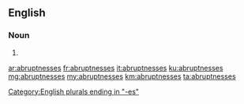 ==English==

===Noun===
{{head|en}}

# {{plural of|abruptness}}

[[Category:English plurals ending in "-es"]]

[[ar:abruptnesses]]
[[fr:abruptnesses]]
[[it:abruptnesses]]
[[ku:abruptnesses]]
[[mg:abruptnesses]]
[[my:abruptnesses]]
[[km:abruptnesses]]
[[ta:abruptnesses]]